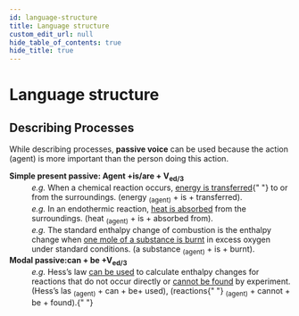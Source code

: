```yaml
---
id: language-structure
title: Language structure
custom_edit_url: null
hide_table_of_contents: true
hide_title: true
---
```



<Theme energetics />

# Language structure

## Describing Processes

While describing processes, **passive voice** can be used because the action (agent) is more important than the person doing this action.

<dl>
  <dt>
    <strong>
      Simple present passive: Agent +is/are + V<sub>ed/3</sub>
    </strong>
  </dt>
  <dd>
    <em>e.g.</em> When a chemical reaction occurs, <u>energy is transferred</u>{" "}
    to or from the surroundings. (energy <sub>(agent)</sub> + is + transferred).
  </dd>
  <dd>
    <em>e.g.</em> In an endothermic reaction, <u>heat is absorbed</u> from the
    surroundings. (heat <sub>(agent)</sub> + is + absorbed from).
  </dd>
  <dd>
    <em>e.g.</em> The standard enthalpy change of combustion is the enthalpy
    change when <u>one mole of a substance is burnt</u> in excess oxygen under
    standard conditions. (a substance <sub>(agent)</sub> + is + burnt).
  </dd>
  <dt>
    <b>
      Modal passive:can + be +V<sub>ed/3</sub>
    </b>
  </dt>
  <dd>
    <em>e.g.</em> Hess’s law <u>can be used</u> to calculate enthalpy changes
    for reactions that do not occur directly or <u>cannot be found</u> by
    experiment. (Hess’s las <sub>(agent)</sub> + can + be+ used), (reactions{" "}
    <sub>(agent)</sub> + cannot + be + found).{" "}
  </dd>
</dl>
